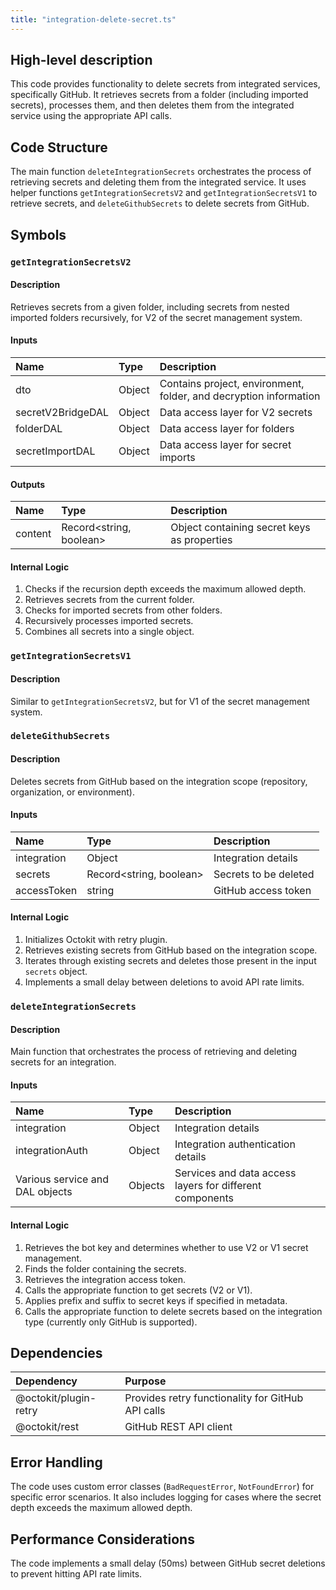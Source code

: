 ```yaml
---
title: "integration-delete-secret.ts"
---
```


## High-level description
This code provides functionality to delete secrets from integrated services, specifically GitHub. It retrieves secrets from a folder (including imported secrets), processes them, and then deletes them from the integrated service using the appropriate API calls.

## Code Structure
The main function `deleteIntegrationSecrets` orchestrates the process of retrieving secrets and deleting them from the integrated service. It uses helper functions `getIntegrationSecretsV2` and `getIntegrationSecretsV1` to retrieve secrets, and `deleteGithubSecrets` to delete secrets from GitHub.

## Symbols

### `getIntegrationSecretsV2`
#### Description
Retrieves secrets from a given folder, including secrets from nested imported folders recursively, for V2 of the secret management system.

#### Inputs
| Name | Type | Description |
|:-----|:-----|:------------|
| dto | Object | Contains project, environment, folder, and decryption information |
| secretV2BridgeDAL | Object | Data access layer for V2 secrets |
| folderDAL | Object | Data access layer for folders |
| secretImportDAL | Object | Data access layer for secret imports |

#### Outputs
| Name | Type | Description |
|:-----|:-----|:------------|
| content | Record&lt;string, boolean&gt; | Object containing secret keys as properties |

#### Internal Logic
1. Checks if the recursion depth exceeds the maximum allowed depth.
2. Retrieves secrets from the current folder.
3. Checks for imported secrets from other folders.
4. Recursively processes imported secrets.
5. Combines all secrets into a single object.

### `getIntegrationSecretsV1`
#### Description
Similar to `getIntegrationSecretsV2`, but for V1 of the secret management system.

### `deleteGithubSecrets`
#### Description
Deletes secrets from GitHub based on the integration scope (repository, organization, or environment).

#### Inputs
| Name | Type | Description |
|:-----|:-----|:------------|
| integration | Object | Integration details |
| secrets | Record&lt;string, boolean&gt; | Secrets to be deleted |
| accessToken | string | GitHub access token |

#### Internal Logic
1. Initializes Octokit with retry plugin.
2. Retrieves existing secrets from GitHub based on the integration scope.
3. Iterates through existing secrets and deletes those present in the input `secrets` object.
4. Implements a small delay between deletions to avoid API rate limits.

### `deleteIntegrationSecrets`
#### Description
Main function that orchestrates the process of retrieving and deleting secrets for an integration.

#### Inputs
| Name | Type | Description |
|:-----|:-----|:------------|
| integration | Object | Integration details |
| integrationAuth | Object | Integration authentication details |
| Various service and DAL objects | Objects | Services and data access layers for different components |

#### Internal Logic
1. Retrieves the bot key and determines whether to use V2 or V1 secret management.
2. Finds the folder containing the secrets.
3. Retrieves the integration access token.
4. Calls the appropriate function to get secrets (V2 or V1).
5. Applies prefix and suffix to secret keys if specified in metadata.
6. Calls the appropriate function to delete secrets based on the integration type (currently only GitHub is supported).

## Dependencies
| Dependency | Purpose |
|:-----------|:--------|
| @octokit/plugin-retry | Provides retry functionality for GitHub API calls |
| @octokit/rest | GitHub REST API client |

## Error Handling
The code uses custom error classes (`BadRequestError`, `NotFoundError`) for specific error scenarios. It also includes logging for cases where the secret depth exceeds the maximum allowed depth.

## Performance Considerations
The code implements a small delay (50ms) between GitHub secret deletions to prevent hitting API rate limits.